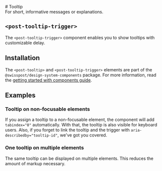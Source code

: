 
<Meta of={TooltipStories} />

<div className="docs-title">
  # Tooltip 
  <link-design of={JSON.stringify(TooltipStories)}></link-design>
</div>

<div className="lead">For short, informative messages or explanations.</div>

<Canvas sourceState="shown" of={TooltipStories.Default} />
<Controls of={TooltipStories.Default} />

<ComponentsPackageInstall component="<post-tooltip>" />

## `<post-tooltip-trigger>`

The `<post-tooltip-trigger>` component enables you to show tooltips with customizable delay.

<Canvas sourceState="shown" of={TooltipTriggerStories.Default} />
<Controls of={TooltipTriggerStories.Default} />

## Installation

The `<post-tooltip>` and `<post-tooltip-trigger>` elements are part of the `@swisspost/design-system-components` package. For more information, read the [getting started with components guide](/?path=/docs/edfb619b-fda1-4570-bf25-20830303d483--docs).

## Examples

### Tooltip on non-focusable elements

If you assign a tooltip to a non-focusable element, the component will add `tabindex="0"` automatically. With that, the tooltip is also visible for keyboard users. Also, if you forget to link the tooltip and the trigger with `aria-describedby="tooltip-id"`, we've got you covered.

<Canvas of={TooltipStories.NonFocusable} />

### One tooltip on multiple elements

The same tooltip can be displayed on multiple elements. This reduces the amount of markup necessary.

<Canvas of={TooltipStories.Multiple} />
